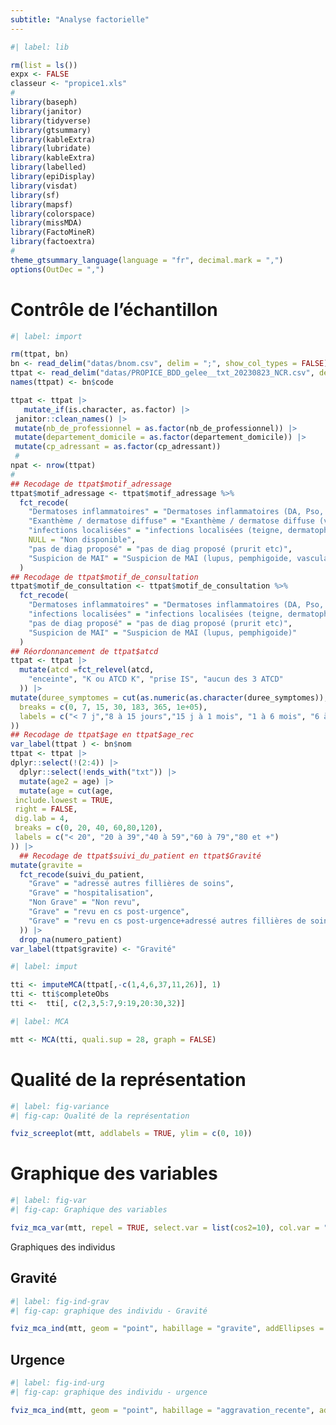 ```yaml
---
subtitle: "Analyse factorielle"
---
```

```r
#| label: lib

rm(list = ls())
expx <- FALSE
classeur <- "propice1.xls"
#
library(baseph)
library(janitor)
library(tidyverse)
library(gtsummary)
library(kableExtra)
library(lubridate)
library(kableExtra)
library(labelled)
library(epiDisplay)
library(visdat)
library(sf)
library(mapsf)
library(colorspace)
library(missMDA)
library(FactoMineR)
library(factoextra)
#
theme_gtsummary_language(language = "fr", decimal.mark = ",")
options(OutDec = ",")
```

# Contrôle de l'échantillon

```r
#| label: import

rm(ttpat, bn)
bn <- read_delim("datas/bnom.csv", delim = ";", show_col_types = FALSE)
ttpat <- read_delim("datas/PROPICE_BDD_gelee__txt_20230823_NCR.csv", delim = ";", show_col_types = FALSE, na = c("non applicable",""," ","NA", "Non disponible"))
names(ttpat) <- bn$code

ttpat <- ttpat |> 
   mutate_if(is.character, as.factor) |>
 janitor::clean_names() |> 
 mutate(nb_de_professionnel = as.factor(nb_de_professionnel)) |> 
 mutate(departement_domicile = as.factor(departement_domicile)) |> 
 mutate(cp_adressant = as.factor(cp_adressant))
 #
npat <- nrow(ttpat)
#
## Recodage de ttpat$motif_adressage
ttpat$motif_adressage <- ttpat$motif_adressage %>%
  fct_recode(
    "Dermatoses inflammatoires" = "Dermatoses inflammatoires (DA, Pso, Verneuil, urticaire, lichen...)",
    "Exanthème / dermatose diffuse" = "Exanthème / dermatose diffuse (vriose, toxidermie)",
    "infections localisées" = "infections localisées (teigne, dermatophytie, kyste, abcès érysipèle, lésion surinfectée, zona)",
    NULL = "Non disponible",
    "pas de diag proposé" = "pas de diag proposé (prurit etc)",
    "Suspicion de MAI" = "Suspicion de MAI (lupus, pemphigoide, vascularite, syndrome de Sweet)"
  )
## Recodage de ttpat$motif_de_consultation
ttpat$motif_de_consultation <- ttpat$motif_de_consultation %>%
  fct_recode(
    "Dermatoses inflammatoires" = "Dermatoses inflammatoires (DA, Pso, Verneuil...)",
    "infections localisées" = "infections localisées (teigne, dermatophytie, kyste, abcès érysipèle, lésion surinfectée)",
    "pas de diag proposé" = "pas de diag proposé (prurit etc)",
    "Suspicion de MAI" = "Suspicion de MAI (lupus, pemphigoide)"
  )
## Réordonnancement de ttpat$atcd
ttpat <- ttpat |> 
  mutate(atcd =fct_relevel(atcd,
    "enceinte", "K ou ATCD K", "prise IS", "aucun des 3 ATCD"
  )) |> 
mutate(duree_symptomes = cut(as.numeric(as.character(duree_symptomes)),
  breaks = c(0, 7, 15, 30, 183, 365, 1e+05),
  labels = c("< 7 j","8 à 15 jours","15 j à 1 mois", "1 à 6 mois", "6 à 12 mois", "> 1 an")
))
## Recodage de ttpat$age en ttpat$age_rec
var_label(ttpat ) <- bn$nom
ttpat <- ttpat |> 
dplyr::select(!(2:4)) |> 
  dplyr::select(!ends_with("txt")) |> 
  mutate(age2 = age) |> 
  mutate(age = cut(age,
 include.lowest = TRUE,
 right = FALSE,
 dig.lab = 4,
 breaks = c(0, 20, 40, 60,80,120), 
 labels = c("< 20", "20 à 39","40 à 59","60 à 79","80 et +")
)) |> 
  ## Recodage de ttpat$suivi_du_patient en ttpat$Gravité
mutate(gravite = 
  fct_recode(suivi_du_patient,
    "Grave" = "adressé autres fillières de soins",
    "Grave" = "hospitalisation",
    "Non Grave" = "Non revu",
    "Grave" = "revu en cs post-urgence",
    "Grave" = "revu en cs post-urgence+adressé autres fillières de soins"
  )) |> 
  drop_na(numero_patient)
var_label(ttpat$gravite) <- "Gravité"
```


```r
#| label: imput

tti <- imputeMCA(ttpat[,-c(1,4,6,37,11,26)], 1)
tti <- tti$completeObs
tti <-  tti[, c(2,3,5:7,9:19,20:30,32)]
```


```r
#| label: MCA

mtt <- MCA(tti, quali.sup = 28, graph = FALSE)
```

# Qualité de la représentation


```r
#| label: fig-variance
#| fig-cap: Qualité de la représentation

fviz_screeplot(mtt, addlabels = TRUE, ylim = c(0, 10))
```

# Graphique des variables

```r
#| label: fig-var
#| fig-cap: Graphique des variables

fviz_mca_var(mtt, repel = TRUE, select.var = list(cos2=10), col.var = "contrib")
```

Graphiques des individus

## Gravité

```r
#| label: fig-ind-grav
#| fig-cap: graphique des individu - Gravité

fviz_mca_ind(mtt, geom = "point", habillage = "gravite", addEllipses = TRUE)
```

\clearpage

## Urgence

```r
#| label: fig-ind-urg
#| fig-cap: graphique des individu - urgence

fviz_mca_ind(mtt, geom = "point", habillage = "aggravation_recente", addEllipses = TRUE)
```
